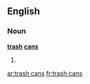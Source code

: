 ==English==

===Noun===
'''[[trash]] [[can]]s'''

# {{plural of|trash can}}

[[ar:trash cans]]
[[fr:trash cans]]